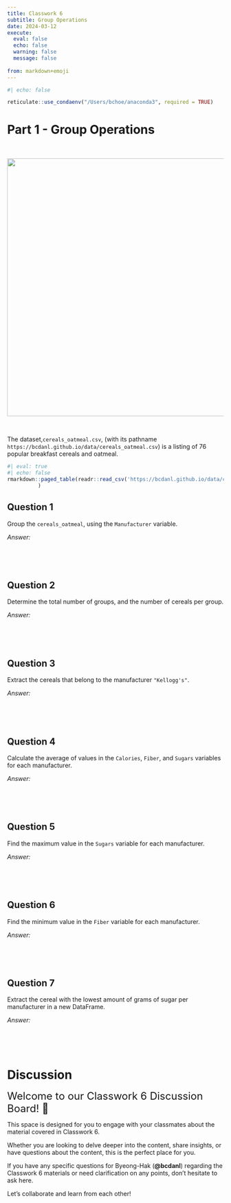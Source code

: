 ```yaml
---
title: Classwork 6
subtitle: Group Operations
date: 2024-03-12
execute: 
  eval: false
  echo: false
  warning: false
  message: false
  
from: markdown+emoji
---
```


```r
#| echo: false

reticulate::use_condaenv("/Users/bchoe/anaconda3", required = TRUE)
```



# Part 1 - Group Operations

<br>

<p align="center">
  <img src="https://bcdanl.github.io/lec_figs/cereals.jpeg" width="600px">
</p>

<br>


The dataset,`cereals_oatmeal.csv`, (with its pathname `https://bcdanl.github.io/data/cereals_oatmeal.csv`) is a listing of 76 popular breakfast cereals and oatmeal.


```r
#| eval: true
#| echo: false
rmarkdown::paged_table(readr::read_csv('https://bcdanl.github.io/data/cereals_oatmeal.csv')
          )
```


## Question 1
Group the `cereals_oatmeal`, using the `Manufacturer` variable.

*Answer:*
```python

```

<br><br>

## Question 2
Determine the total number of groups, and the number of cereals per group.

*Answer:*
```python

```

<br><br>

## Question 3 
Extract the cereals that belong to the manufacturer `"Kellogg's"`.

*Answer:*
```python

```

<br><br>

## Question 4 
Calculate the average of values in the `Calories`, `Fiber`, and `Sugars` variables for each manufacturer.

*Answer:*
```python

```

<br><br>

## Question 5 
Find the maximum value in the `Sugars` variable for each manufacturer.

*Answer:*
```python

```

<br><br>

## Question 6 
Find the minimum value in the `Fiber` variable for each manufacturer.

*Answer:*
```python

```

<br><br>

## Question 7 
Extract the cereal with the lowest amount of grams of sugar per manufacturer in a new DataFrame.

*Answer:*
```python

```

<br><br>




# Discussion

<font size = "5">Welcome to our Classwork 6 Discussion Board! 👋 </font>


This space is designed for you to engage with your classmates about the material covered in Classwork 6.

Whether you are looking to delve deeper into the content, share insights, or have questions about the content, this is the perfect place for you.

If you have any specific questions for Byeong-Hak (**@bcdanl**) regarding the Classwork 6 materials or need clarification on any points, don't hesitate to ask here. 

Let's collaborate and learn from each other!

